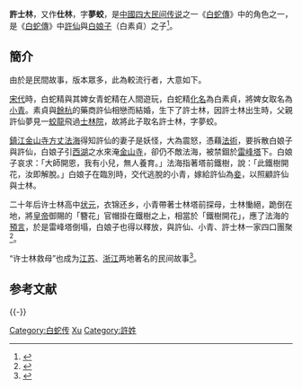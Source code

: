 '''許士林'''，又作'''仕林'''，字'''夢蛟'''，是[[中國|中國]][[中国四大民间传说|四大民间传说]]之一《[[白蛇传|白蛇傳]]》中的角色之一，是《[[白蛇传|白蛇傳]]》中[[许仙|許仙]]與[[白娘子|白娘子]]（白素貞）之子<ref>{{cite news|url=http://news.ifensi.com/bagua/2010-04-25/article-248073.html|title=资料:48岁叶童醉驾被捕 经典"许仙"成往事|author=|date=2010-04-25|work=|newspaper=粉丝网|accessdate=2014-06-02|deadurl=yes|archiveurl=https://web.archive.org/web/20131109061923/http://news.ifensi.com/bagua/2010-04-25/article-248073.html|archivedate=2013-11-09}}</ref>。

==簡介==
由於是民間故事，版本眾多，此為較流行者，大意如下。

[[宋代|宋代]]時，白蛇精與其婢女青蛇精在人間遊玩，白蛇精[[化名|化名]]為白素貞，將婢女取名為[[小青|小青]]。素貞與[[餘杭郡|餘杭]]的藥商許仙相戀而結婚，生下了許士林，因許士林出生時，父親許仙夢見一[[蛟|蛟龍]]飛過[[翰林院|士林院]]，故將此子取名許士林，字夢蛟。

[[江天禅寺|鎮江金山寺]][[住持|方丈]][[法海_(白蛇传)|法海]]得知許仙的妻子是妖怪，大為震怒，憑藉[[法_(佛教)|法術]]，要拆散白娘子與許仙，白娘子引[[西湖|西湖]]之水來淹[[江天禅寺|金山寺]]，卻仍不敵法海，被禁錮於[[雷峰塔|雷峰塔]]下。白娘子哀求：「大師開恩，我有小兒，無人養育。」法海指著塔前鐵樹，說：「此鐵樹開花，汝即解脫。」白娘子在臨別時，交代逃脫的小青，嫁給許仙為[[妾|妾]]，以照顧許仙與士林。

二十年后许士林高中[[状元|状元]]，衣锦还乡，小青帶著士林塔前探母，士林慟絕，跪倒在地，將[[皇帝|皇帝]]御賜的「簪花」官帽掛在鐵樹之上，相當於「鐵樹開花」，應了法海的[[预言|預言]]，於是雷峰塔倒塌，白娘子也得以釋放，與許仙、小青、許士林一家四口團聚<ref>{{cite news|url=http://finance.qq.com/a/20090909/002166.htm|title=《白蛇传》故事原型出自高淳？|author=|date=2009-09-09|work=|newspaper=腾讯转自新华网|accessdate=2014-06-02|archive-date=2017-11-07|archive-url=https://web.archive.org/web/20171107060739/http://finance.qq.com/a/20090909/002166.htm|dead-url=no}}</ref>。

“许士林救母”也成为[[江苏省|江苏]]、[[浙江省|浙江]]两地著名的民间故事<ref>{{cite news|url=http://nh.cnnb.com.cn/system/2013/03/25/010536849.shtml|title=当妖媚遇到穷酸|author=陈易伸|date=2013-03-25|work=|newspaper=宁海新闻网|accessdate=2014-06-02|archive-date=2016-03-05|archive-url=https://web.archive.org/web/20160305095105/http://nh.cnnb.com.cn/system/2013/03/25/010536849.shtml|dead-url=no}}</ref>。

== 参考文献 ==
{{Reflist}}

{{-}}
{{白蛇传}}

[[Category:白蛇传|Category:白蛇传]]
[[Category:中国文学角色|Xu]]
[[Category:許姓|Category:許姓]]
